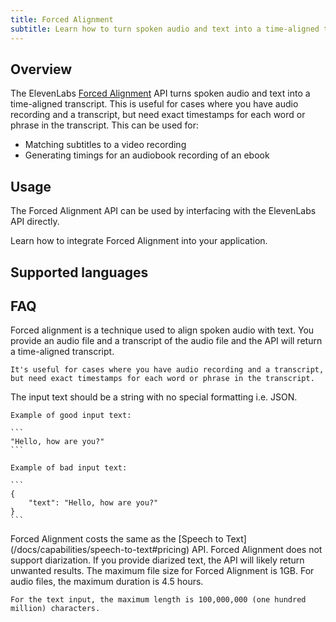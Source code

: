 ```yaml
---
title: Forced Alignment
subtitle: Learn how to turn spoken audio and text into a time-aligned transcript with ElevenLabs.
---
```


## Overview

The ElevenLabs [Forced Alignment](/docs/api-reference/forced-alignment) API turns spoken audio and text into a time-aligned transcript. This is useful for cases where you have audio recording and a transcript, but need exact timestamps for each word or phrase in the transcript. This can be used for:

- Matching subtitles to a video recording
- Generating timings for an audiobook recording of an ebook

## Usage

The Forced Alignment API can be used by interfacing with the ElevenLabs API directly.

<CardGroup cols={1}>
  <Card title="Developer quickstart" icon="duotone book-sparkles" href="/docs/quickstart">
    Learn how to integrate Forced Alignment into your application.
  </Card>
</CardGroup>

## Supported languages

<Markdown src="/snippets/v2-model-languages.mdx" />

## FAQ

<AccordionGroup>
  <Accordion title="What is forced alignment?">
    Forced alignment is a technique used to align spoken audio with text. You provide an audio file and a transcript of the audio file and the API will return a time-aligned transcript.

    It's useful for cases where you have audio recording and a transcript, but need exact timestamps for each word or phrase in the transcript.

  </Accordion>
  <Accordion title="What text input formats are supported?">
    The input text should be a string with no special formatting i.e. JSON.

    Example of good input text:

    ```
    "Hello, how are you?"
    ```

    Example of bad input text:

    ```
    {
        "text": "Hello, how are you?"
    }
    ```

  </Accordion>
  <Accordion title="How much does Forced Alignment cost?">
    Forced Alignment costs the same as the [Speech to Text](/docs/capabilities/speech-to-text#pricing) API.
  </Accordion>
  <Accordion title="Does Forced Alignment support diarization?">
    Forced Alignment does not support diarization. If you provide diarized text, the API will likely return unwanted results.
  </Accordion>
  <Accordion title="What is the maximum audio file size for Forced Alignment?">
    The maximum file size for Forced Alignment is 1GB.
  </Accordion>
  <Accordion title="What is the maximum duration for a Forced Alignment input file?">
    For audio files, the maximum duration is 4.5 hours.

    For the text input, the maximum length is 100,000,000 (one hundred million) characters.

  </Accordion>
</AccordionGroup>
